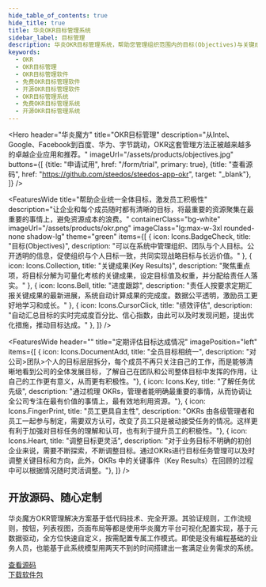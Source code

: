 ```yaml
---
hide_table_of_contents: true
hide_title: true
title: 华炎OKR目标管理系统
sidebar_label: 目标管理
description: 华炎OKR目标管理系统，帮助您管理组织范围内的目标(Objectives)与关键成果(Key Results)，实时跟踪、自动汇总、全面统计。系统使用华炎魔方平台可视化配置实现，基于元数据驱动，可以快速自定义。
keywords:
  - OKR
  - OKR目标管理
  - OKR目标管理软件
  - 免费OKR目标管理软件
  - 开源OKR目标管理软件
  - OKR目标管理系统
  - 免费OKR目标管理系统
  - 开源OKR目标管理系统
---
```






<Hero 
  header="华炎魔方"
  title="OKR目标管理" 
  description="从Intel、Google、Facebook到百度、华为、字节跳动，OKR这套管理方法正被越来越多的卓越企业应用和推荐。"
  imageUrl="/assets/products/objectives.jpg"
  buttons={[
    {title: "申请试用", href: "/form/trial", primary: true},
    {title: "查看源码", href: "https://github.com/steedos/steedos-app-okr", target: "_blank"},
  ]}
/>

<FeaturesWide
  title="什么是OKR?"
  imageUrl="/assets/products/okrs.png"
  imageClass="lg:max-w-3xl rounded-none shadow-lg"
  theme="green"
/>


<FeaturesWide
  title="帮助企业统一全体目标，激发员工积极性"
  description="让企业和每个成员随时都有清晰的目标，将最重要的资源聚集在最重要的事情上，避免资源成本的浪费。"
  containerClass="bg-white"
  imageUrl="/assets/products/okr.png"
  imageClass="lg:max-w-3xl rounded-none shadow-lg"
  theme="green"
  items={[
    {
      icon: Icons.BadgeCheck,
      title: "目标(Objectives)", 
      description: "可以在系统中管理组织、团队与个人目标。公开透明的信息，促使组织与个人目标一致，共同实现战略目标与长远价值。"
    },
    {
      icon: Icons.Collection,
      title: "关键成果(Key Results)", 
      description: "聚焦重点项，将目标分解为可量化考核的关键成果，设定目标值及权重，并分配给责任人落实。"
    },
    {
      icon: Icons.Bell,
      title: "进度跟踪", 
      description: "责任人按要求定期汇报关键成果的最新进展，系统自动计算成果的完成度。数据公平透明，激励员工更好地学习和成长。"
    },
    {
      icon: Icons.CursorClick,
      title: "绩效评估", 
      description: "自动汇总目标的实时完成度百分比、信心指数，由此可以及时发现问题，提出优化措施，推动目标达成。"
    },
  ]}
/>

<FeaturesWide
  header=""
  title="定期评估目标达成情况"
  imagePosition="left"
  items={[
    {
      icon: Icons.DocumentAdd,
      title: "全员目标相统一", 
      description: "对公司>团队>个人的目标层层拆分，每个成员不再只关注自己的工作，而是能够清晰地看到公司的全体发展目标，了解自己在团队和公司整体目标中发挥的作用，让自己的工作更有意义，从而更有积极性。"},
    {
      icon: Icons.Key,
      title: "了解任务优先级", 
      description: "通过梳理 OKRs，管理者能明确最重要的事情，从而协调让全公司专注在最有价值的事情上，最有效地利用资源。"},
    {
      icon: Icons.FingerPrint,
      title: "员工更具自主性", 
      description: "OKRs 由各级管理者和员工一起参与制定，需要双方认可，改变了员工只是被动接受任务的情况。这样更有利于加强对目标任务的理解和认可，也有利于提升员工的积极性。"},
    {
      icon: Icons.Heart,
      title: "调整目标更灵活", 
      description: "对于业务目标不明确的初创企业来说，需要不断探索，不断调整目标。通过OKRs进行目标任务管理可以及时调整关键目标和方向，此外，OKRs 中的关键事件（Key Results）在回顾的过程中可以根据情况随时灵活调整。"},
  ]}
/>

<!-- 

<FeaturesWide
  title="通过公式自动计算字段值"
  imageUrl="/assets/products/formula.png"
  containerClass="bg-white"
  imageClass="lg:max-w-3xl rounded-none shadow-lg"
  theme="green"
  description="在华炎OKR目标管理系统中，想要增加1条进度跟踪记录时，可以通过如下图所示的公式进行配置，利用公式引擎来快速实现，对于不懂编程的业务人员来说也几乎没有难度。"
/>
<FeaturesWide
  title="累计汇总"
  imageUrl="/assets/products/summary.png"
  containerClass="bg-white"
  imageClass="lg:max-w-3xl rounded-none shadow-lg"
  theme="green"
  description="如果想要系统自动计算出目标下的每个关键成果的最新完成度百分比，以及加权后的完成度（贡献），只需要做如图所示的配置，将这些完成度（贡献）累加就是该目标的最新完成度的数值。"
/> -->



<div class="bg-gray-100">
  <div class="max-w-screen-xl mx-auto text-center py-10 px-4 sm:px-6 lg:py-12 lg:px-8">
    <h2 class="text-3xl leading-9 font-extrabold tracking-tight text-gray-900 sm:text-4xl sm:leading-10">
      开放源码、随心定制
    </h2>
    <p class="mt-4 text-xl leading-7 text-gray-500 lg:mx-auto">
      华炎魔方OKR管理解决方案基于低代码技术、完全开源。其验证规则，工作流规则，按钮，列表视图，页面布局等都是使用华炎魔方平台可视化配置实现，基于元数据驱动，全方位快速自定义，按需配置专属工作模式。即使是没有编程基础的业务人员，也能基于此系统模型用两天不到的时间搭建出一套满足业务需求的系统。
    </p>
      <div class="mt-8 flex flex justify-center justify-start">
        <div class="rounded-md shadow">
          <a href="https://github.com/steedos/okr-management-app/blob/master/README_cn.md" target="_blank" class="w-full flex items-center justify-center px-8 py-3 border border-transparent text-base leading-6 font-medium rounded-md text-white bg-green-600 hover:bg-green-500 hover:text-white focus:outline-none focus:border-green-700 focus:shadow-outline-green transition duration-150 ease-in-out md:py-4 md:text-lg md:px-10">
            查看源码
          </a>
        </div>
        <div class="ml-3 rounded-md shadow">
          <a href="https://github.com/steedos/okr-management-app/releases" class="w-full flex items-center justify-center px-8 py-3 border border-transparent text-base leading-6 font-medium rounded-md text-green-600 bg-white hover:text-green-500 focus:outline-none focus:border-green-300 focus:shadow-outline-green transition duration-150 ease-in-out md:py-4 md:text-lg md:px-10">
            下载软件包
          </a>
        </div>
      </div>
  </div>
</div>

